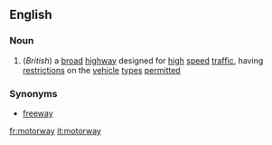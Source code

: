 ==English==
===Noun===
#(''British'') a [[broad]] [[highway]] designed for [[high]] [[speed]] [[traffic]], having [[restriction]]s on the [[vehicle]] [[type]]s [[permitted]] 
===Synonyms===
*[[freeway]]

[[fr:motorway]]
[[it:motorway]]